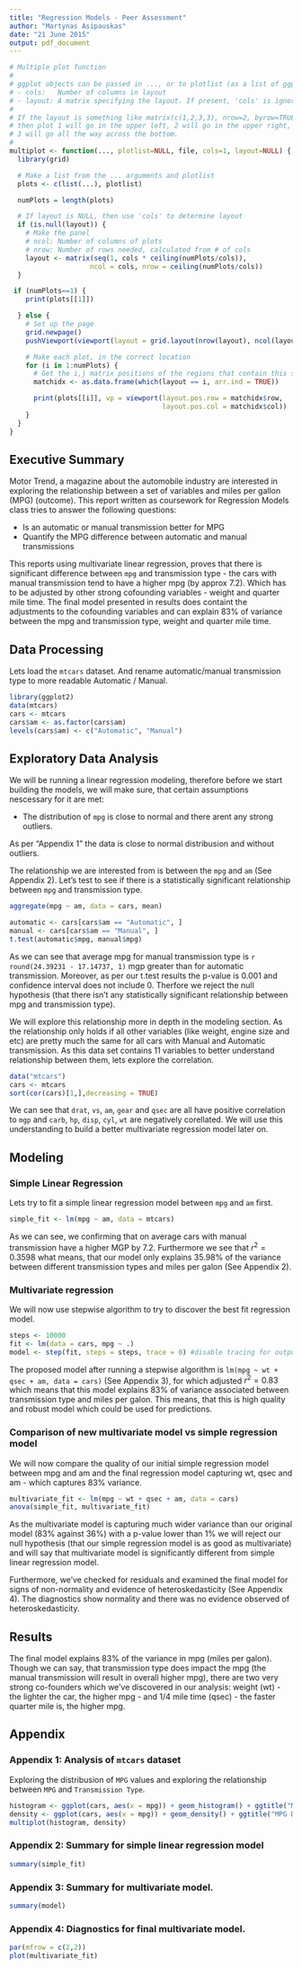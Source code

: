 ```yaml
---
title: "Regression Models - Peer Assessment"
author: "Martynas Asipauskas"
date: "21 June 2015"
output: pdf_document
---
```

```r
# Multiple plot function
#
# ggplot objects can be passed in ..., or to plotlist (as a list of ggplot objects)
# - cols:   Number of columns in layout
# - layout: A matrix specifying the layout. If present, 'cols' is ignored.
#
# If the layout is something like matrix(c(1,2,3,3), nrow=2, byrow=TRUE),
# then plot 1 will go in the upper left, 2 will go in the upper right, and
# 3 will go all the way across the bottom.
#
multiplot <- function(..., plotlist=NULL, file, cols=1, layout=NULL) {
  library(grid)

  # Make a list from the ... arguments and plotlist
  plots <- c(list(...), plotlist)

  numPlots = length(plots)

  # If layout is NULL, then use 'cols' to determine layout
  if (is.null(layout)) {
    # Make the panel
    # ncol: Number of columns of plots
    # nrow: Number of rows needed, calculated from # of cols
    layout <- matrix(seq(1, cols * ceiling(numPlots/cols)),
                    ncol = cols, nrow = ceiling(numPlots/cols))
  }

 if (numPlots==1) {
    print(plots[[1]])

  } else {
    # Set up the page
    grid.newpage()
    pushViewport(viewport(layout = grid.layout(nrow(layout), ncol(layout))))

    # Make each plot, in the correct location
    for (i in 1:numPlots) {
      # Get the i,j matrix positions of the regions that contain this subplot
      matchidx <- as.data.frame(which(layout == i, arr.ind = TRUE))

      print(plots[[i]], vp = viewport(layout.pos.row = matchidx$row,
                                      layout.pos.col = matchidx$col))
    }
  }
}
```
## Executive Summary
Motor Trend, a magazine about the automobile industry are interested in exploring the relationship between a set of variables and miles per gallon (MPG) (outcome). This report written as coursework for Regression Models class tries to answer the following questions:

- Is an automatic or manual transmission better for MPG
- Quantify the MPG difference between automatic and manual transmissions

This reports using multivariate linear regression, proves that there is significant difference between `mpg` and transmission type - the cars with manual transmission tend to have a higher mpg (by approx 7.2). Which has to be adjusted by other strong cofounding variables - weight and quarter mile time. The final model presented in results does containt the adjustments to the cofounding variables and can explain 83% of variance between the mpg and transmission type, weight and quarter mile time.

## Data Processing
Lets load the `mtcars` dataset. And rename automatic/manual transmission type to more readable Automatic / Manual.
```r
library(ggplot2)
data(mtcars)
cars <- mtcars
cars$am <- as.factor(cars$am)
levels(cars$am) <- c("Automatic", "Manual")
```

## Exploratory Data Analysis
We will be running a linear regression modeling, therefore before we start building the models, we will make sure, that certain assumptions nescessary for it are met:

- The distribution of `mpg` is close to normal and there arent any strong outliers.

As per "Appendix 1" the data is close to normal distribusion and without outliers.

The relationship we are interested from is between the `mpg` and `am` (See Appendix 2). Let's test to see if there is a statistically significant relationship between `mpg` and transmission type.
```r
aggregate(mpg ~ am, data = cars, mean)

automatic <- cars[cars$am == "Automatic", ]
manual <- cars[cars$am == "Manual", ]
t.test(automatic$mpg, manual$mpg)
```

As we can see that average mpg for manual transmission type is `r round(24.39231 - 17.14737, 1)` mgp greater than for automatic transmission. Moreover, as per our t.test results the p-value is 0.001 and confidence interval does not include 0. Therfore we reject the null hypothesis (that there isn't any statistically significant relationship between mpg and transmission type). 

We will explore this relationship more in depth in the modeling section. As the relationship only holds if all other variables (like weight, engine size and etc) are pretty much the same for all cars with Manual and Automatic transmission. As this data set contains 11 variables to better understand relationship between them, lets explore the correlation.

```r
data("mtcars")
cars <- mtcars
sort(cor(cars)[1,],decreasing = TRUE)
```

We can see that `drat`, `vs`, `am`, `gear` and `qsec` are all have positive correlation to `mgp` and `carb`, `hp`, `disp`, `cyl`, `wt` are negatively corellated. We will use this understanding to build a better multivariate regression model later on.

## Modeling

### Simple Linear Regression
Lets try to fit a simple linear regression model between `mpg` and `am`  first.
```r
simple_fit <- lm(mpg ~ am, data = mtcars)
```

As we can see, we confirming that on average cars with manual transmission have a higher MGP by 7.2. Furthermore we see that $r^2=0.3598$ what means, that our model only explains 35.98% of the variance between different transmission types and miles per galon (See Appendix 2).

### Multivariate regression
We will now use stepwise algorithm to try to discover the best fit regression model.
```r
steps <- 10000
fit <- lm(data = cars, mpg ~ .)
model <- step(fit, steps = steps, trace = 0) #disable tracing for output
```

The proposed model after running a stepwise algorithm is `lm(mpg ~ wt + qsec + am, data = cars)` (See Appendix 3), for which adjusted $r^2=0.83$ which means that this model explains 83% of variance associated between transmission type and miles per galon. This means, that this is high quality and robust model which could be used for predictions.

### Comparison of new multivariate model vs simple regression model
We will now compare the quality of our initial simple regression model between mpg and am and the final regression model capturing wt, qsec and am - which captures 83% variance.
```r
multivariate_fit <- lm(mpg ~ wt + qsec + am, data = cars)
anova(simple_fit, multivariate_fit)
```

As the multivariate model is capturing much wider variance than our original model (83% against 36%) with a p-value lower than 1% we will reject our null hypothesis (that our simple regression model is as good as multivariate) and will say that multivariate model is significantly different from simple linear regression model.

Furthermore, we've checked for residuals and examined the final model for signs of non-normality and evidence of heteroskedasticity (See Appendix 4). The diagnostics show normality and there was no evidence observed of heteroskedasticity.

## Results
The final model explains 83% of the variance in mpg (miles per galon). Though we can say, that transmission type does impact the mpg (the manual transmission will result in overall higher mpg), there are two very strong co-founders which we've discovered in our analysis: weight (wt) - the lighter the car, the higher mpg - and $1/4$ mile time (qsec) - the faster quarter mile is, the higher mpg.

## Appendix
### Appendix 1: Analysis of `mtcars` dataset
Exploring the distribusion of `MPG` values and exploring the relationship between `MPG` and `Transmission Type`.
```r
histogram <- ggplot(cars, aes(x = mpg)) + geom_histogram() + ggtitle("MPG Histogram")
density <- ggplot(cars, aes(x = mpg)) + geom_density() + ggtitle("MPG Density curve")
multiplot(histogram, density)
```

### Appendix 2: Summary for simple linear regression model
```r
summary(simple_fit)
```

### Appendix 3: Summary for multivariate model.
```r
summary(model)
```

### Appendix 4: Diagnostics for final multivariate model.
```r
par(mfrow = c(2,2))
plot(multivariate_fit)
```
